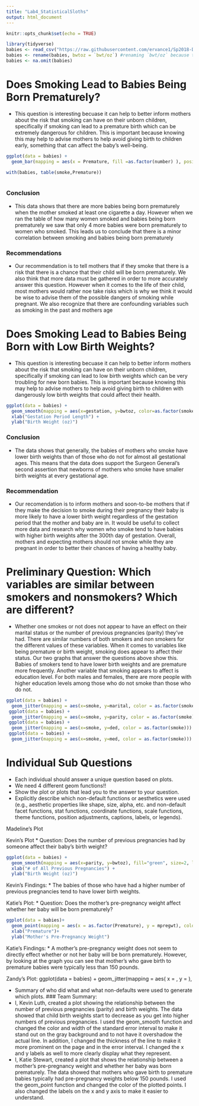 ```yaml
---
title: "Lab4_StatisticalSloths"
output: html_document
---
```


```r
knitr::opts_chunk$set(echo = TRUE)
```

```r
library(tidyverse)
babies <- read_csv("https://raw.githubusercontent.com/ervance1/Sp2018-Data-Science-repo/master/babies2a.dat")
babies <- rename(babies, bwtoz = `bwt/oz`) #renaming `bwt/oz` because the "/" sign requires special care
babies <- na.omit(babies)
```

# Does Smoking Lead to Babies Being Born Prematurely? 
* This question is interesting becuase it can help to better inform mothers about the risk that smoking can have on their unborn children, specifically if smoking can lead to a premature birth which can be extremely dangerous for children. This is important because knowing this may help to advise mothers to help avoid giving birth to children early, something that can affect the baby's well-being. 

```r
ggplot(data = babies) + 
  geom_bar(mapping = aes(x = Premature, fill =as.factor(number) ), position = "fill")

with(babies, table(smoke,Premature))
  
```
### Conclusion
* This data shows that there are more babies being born prematurely when the mother smoked at least one cigarette a day. However when we ran the table of how many women smoked and babies being born prematurely we saw that only 4 more babies were born prematurely to women who smoked. This leads us to conclude that there is a minor correlation between smoking and babies being born prematurely 

### Recommendations
*  Our recommendation is to tell mothers that if they smoke that there is a risk that there is a chance that their child will be born prematurely. We also think  that more data must be gathered in order to more accurately answer this question. However when it comes to the life of their child, most mothers would rather noe take risks which is why we think it would be wise to advise them of the possible dangers of smoking while pregnant. We also recognize that there are confounding variables such as smoking in the past and mothers age


# Does Smoking Lead to Babies Being Born with Low Birth Weights?
* This question is interesting becuase it can help to better inform mothers about the risk that smoking can have on their unborn children, specifically if smoking can lead to low birth weights which can be very troubling for new born babies. This is important because knowing this may help to advise mothers to help avoid giving birth to children with dangerously low birth weights that could affect their health. 

```r
ggplot(data = babies) + 
  geom_smooth(mapping = aes(x=gestation, y=bwtoz, color=as.factor(smoke)), se=FALSE) + 
  xlab("Gestation Period Length") + 
  ylab("Birth Weight (oz)")
```
### Conclusion
* The data shows that generally, the babies of mothers who smoke have lower birth weights than of those who do not for almost all gestational ages. This means that the data does support the Surgeon General's second assertion that newborns of mothers who smoke have smaller birth weights at every gestational age. 

### Recommendation
* Our recomendation is to inform mothers and soon-to-be mothers that if they make the decision to smoke during their pregnancy their baby is more likely to have a lower birth weight regardless of the gestation period that the mother and baby are in. It would be useful to collect more data and research why women who smoke tend to have babies with higher birth weights after the 300th day of gestation. Overall, mothers and expecting mothers should not smoke while they are pregnant in order to better their chances of having a healthy baby.

# Preliminary Question: Which variables are similar between smokers and nonsmokers? Which are different?
* Whether one smokes or not does not appear to have an effect on their marital status or the number of previous pregnancies (parity) they've had. There are similar numbers of both smokers and non smokers for the different values of these variables. When it comes to variables like being premature or birth weight, smoking does appear to affect their status. Our two graphs that answer the questions above show this. Babies of smokers tend to have lower birth weights and are premature more frequently. Another variable that smoking appears to affect is education level. For both males and females, there are more people with higher education levels among those who do not smoke than those who do not.
```r
ggplot(data = babies) + 
  geom_jitter(mapping = aes(x=smoke, y=marital, color = as.factor(smoke)))
 ggplot(data = babies) + 
  geom_jitter(mapping = aes(x=smoke, y=parity, color = as.factor(smoke)))
 ggplot(data = babies) + 
  geom_jitter(mapping = aes(x=smoke, y=ded, color = as.factor(smoke)))
 ggplot(data = babies) + 
  geom_jitter(mapping = aes(x=smoke, y=med, color = as.factor(smoke)))
```


# Individual Sub Questions 

- Each individual should answer a unique question based on plots.
- We need 4 different geom functions!! 
- Show the plot or plots that lead you to the answer to your question. 
- Explicitly describe which non-default functions or aesthetics were used (e.g., aesthetic properties like shape, size, alpha, etc. and non-default facet functions, stat functions, coordinate functions, scale functions, theme functions, position adjustments, captions, labels, or legends).

Madeline's Plot 


Kevin's Plot
* Question: Does the number of previous pregnancies had by someone affect their baby's birth weight?
```r
ggplot(data = babies) + 
  geom_smooth(mapping = aes(x=parity, y=bwtoz), fill="green", size=2, level=0.85) + 
  xlab("# of All Previous Pregnancies") + 
  ylab("Birth Weight (oz)")
```
Kevin's Findings: 
* The babies of those who have had a higher number of previous pregnancies tend to have lower birth weights.


Katie's Plot:
* Question: Does the mother's pre-pregnancy weight affect whether her baby will be born prematurely?
```r
ggplot(data = babies)+
  geom_point(mapping = aes(x = as.factor(Premature), y = mpregwt), color = "blue")+
  xlab("Premature")+
  ylab("Mother's Pre-Pregnancy Weight")
```
Katie's Findings:
* A mother's pre-pregnancy weight does not seem to directly effect whether or not her baby will be born prematurely. However, by looking at the graph you can see that mother's who gave birth to premature babies were typically less than 150 pounds.


Zandy's Plot:
ggplot(data = babies) +
  geom_jitter(mapping = aes( x =  , y = ),


* Summary of who did what and what non-defaults were used to generate which plots.
### Team Summary:
* I, Kevin Luth, created a plot showing the relationship between the number of previous pregnancies (parity) and birth weights. The data showed that child birth weights start to decrease as you get into higher numbers of previous pregnancies. I used the geom_smooth function and changed the color and width of the standard error interval to make it stand out on the gray background and to not have it overshadow the actual line. In addition, I changed the thickness of the line to make it more prominent on the page and in the error interval. I changed the x and y labels as well to more clearly display what they represent.
* I, Katie Stewart, created a plot that shows the relationship between a mother's pre-pregnancy weight and whether her baby was born prematurely. The data showed that mothers who gave birth to premature babies typically had pre-pregnancy weights below 150 pounds. I used the geom_point function and changed the color of the plotted points. I also changed the labels on the x and y axis to make it easier to understand. 


